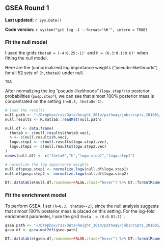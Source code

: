 ## GSEA Round 1 {#height2014-2}

**Last updated:** `r Sys.Date()`

**Code version:** `r system("git log -1 --format='%H'", intern = TRUE)`

### Fit the null model

I used the grids `theta0 = (-4:0.25:-1)'` and `h = (0.3:0.1:0.6)'` when fitting the null model.

Here are the (unnormalized) log importance weights ("pseudo-likelihoods") for all 52 sets of `(h,theta0)` under null.
```
TBA
```

After normalizing the log "pseudo-likelihoods" (`logw.step*`) to posterior probabilities (`posp.step*`), we can see that almost 100% posterior mass is concentrated on the setting `(h=0.3, theta0=-2)`.
```r
# load the results
null.path <- "~/Dropbox/rss/Data/height_2014/pathway/jobscripts_201601/height2014_null_201603.mat"
null.results <- R.matlab::readMat(null.path)

null.df <- data.frame(
  theta0 <- c(null.results$theta0.vec),
  h <- c(null.results$h.vec),
  logw.step1 <- c(null.results$logw.step1.vec),
  logw.step2 <- c(null.results$logw.step2.vec)
)
names(null.df) <- c("theta0","h","logw.step1","logw.step2")

# normalize the log importance weights
null.df$posp.step1 <- normalize.logw(null.df$logw.step1)
null.df$posp.step2 <- normalize.logw(null.df$logw.step2)
```

```r
DT::datatable(null.df,rownames=FALSE,class="hover") %>% DT::formatRound(c("logw.step1","logw.step2","posp.step1","posp.step2"), 2) %>% DT::formatRound(c("posp.step1","posp.step2"), 4)
```

### Fit the enrichment model

To perform GSEA, I set `(h=0.3, theta0=-2)`, since the null analysis suggests that almost 100% posterior mass is placed on this setting. For the log-fold enrichment parameter, I use the grid `theta  = (0:0.01:2)'`. 
```r
gsea.path <- "~/Dropbox/rss/Data/height_2014/pathway/jobscripts_201601/height2014_pathway_201604.mat"
gsea.df <- gsea.mat2df(gsea.path) 
```

```r
DT::datatable(gsea.df,rownames=FALSE,class="hover") %>% DT::formatRound(c("log10.bf","theta.95lb","theta.95ub"), 2) %>% DT::formatRound(c("theta.mean"), 3) %>% DT::formatStyle("name",fontSize='5ptx')
```


